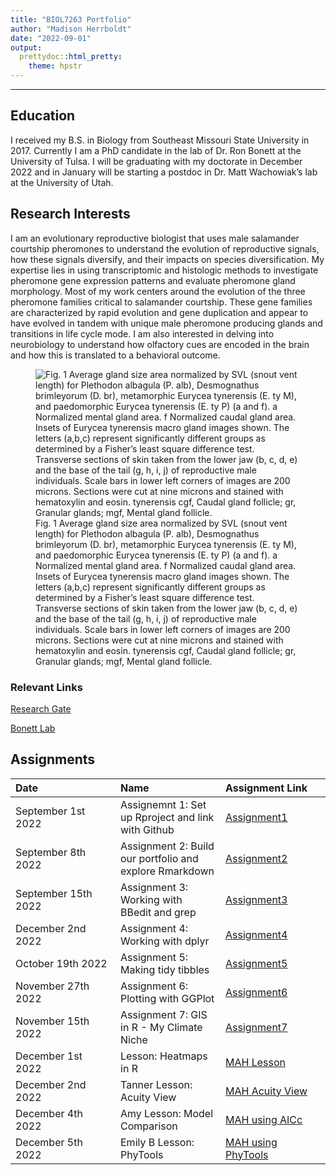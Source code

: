 ```yaml
---
title: "BIOL7263 Portfolio"
author: "Madison Herrboldt"
date: "2022-09-01"
output: 
  prettydoc::html_pretty: 
    theme: hpstr
---
```



___

## Education
I received my B.S. in Biology from Southeast Missouri State University in 2017. Currently I am a PhD candidate in the lab of Dr. Ron Bonett at the University of Tulsa. I will be graduating with my doctorate in December 2022 and in January will be starting a postdoc in Dr. Matt Wachowiak's lab at the University of Utah.

## Research Interests
I am an evolutionary reproductive biologist that uses male salamander courtship pheromones to understand the evolution of reproductive signals, how these signals diversify, and their impacts on species diversification. My expertise lies in using transcriptomic and histologic methods to investigate pheromone gene expression patterns and evaluate pheromone gland morphology. Most of my work centers around the evolution of the three pheromone families critical to salamander courtship. These gene families are characterized by rapid evolution and gene duplication and appear to have evolved in tandem with unique male pheromone producing glands and transitions in life cycle mode. I am also interested in delving into neurobiology to understand how olfactory cues are encoded in the brain and how this is translated to a behavioral outcome. 

![Fig. 1 Average gland size area normalized by SVL (snout vent length) for Plethodon albagula (P. alb), Desmognathus brimleyorum (D. br), metamorphic Eurycea tynerensis (E. ty M), and paedomorphic Eurycea tynerensis (E. ty P) (a and f). a Normalized mental gland area. f Normalized caudal gland area. Insets of Eurycea tynerensis macro gland images shown. The letters (a,b,c) represent significantly different groups as determined by a Fisher’s least square difference test. Transverse sections of skin taken from the lower jaw (b, c, d, e) and the base of the tail (g, h, i, j) of reproductive male individuals. Scale bars in lower left corners of images are 200 microns. Sections were cut at nine microns and stained with hematoxylin and eosin. tynerensis cgf, Caudal gland follicle; gr, Granular glands; mgf, Mental gland follicle.](Picture1.jpg)

### Relevant Links
[Research Gate](https://www.researchgate.net/profile/Madison-Herrboldt)

[Bonett Lab](https://ronbonett.weebly.com/)

## Assignments
| Date | Name | Assignment Link | 
| :---- | :---- | :---- |
| September 1st 2022 | Assignemnt 1: Set up Rproject and link with Github | [Assignment1](Assignments/Assignment1_MAH.html) |
| September 8th 2022  | Assignment 2: Build our portfolio and explore Rmarkdown  | [Assignment2](index.html) |
| September 15th 2022 | Assignment 3: Working with BBedit and grep | [Assignment3](Assignments/Assignment3_MAH.html) |
| December 2nd 2022 | Assignment 4: Working with dplyr | [Assignment4](Assignments/Assignment4_MAH.html) |
| October 19th 2022 | Assignment 5: Making tidy tibbles | [Assignment5](Assignments/Assignment5_MAH.html)
| November 27th 2022| Assignment 6: Plotting with GGPlot | [Assignment6](Assignments/Assignment6_MAH.html)
| November 15th 2022 | Assignment 7: GIS in R - My Climate Niche | [Assignment7](Assignments/Assignment7_MAH.html) |
| December 1st 2022 | Lesson: Heatmaps in R | [MAH Lesson](My_Lesson_Heatmaps/MAH_Heatmap_Lesson.html) |
| December 2nd 2022 | Tanner Lesson: Acuity View | [MAH Acuity View](Assignments/Acuity_View_MAH.html) |
| December 4th 2022 | Amy Lesson: Model Comparison | [MAH using AICc](Assignments/Model_Comparison_MAH.html) |
| December 5th 2022 | Emily B Lesson: PhyTools | [MAH using PhyTools](Assignments/Phytools_Assignment_MAH.html) |

